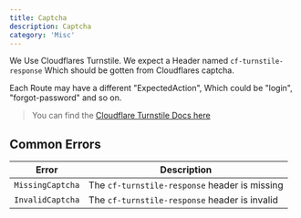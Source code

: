 ```yaml
---
title: Captcha
description: Captcha
category: 'Misc'
---
```


We Use Cloudflares Turnstile. We expect a Header named `cf-turnstile-response` Which should be gotten from Cloudflares captcha.

Each Route may have a different "ExpectedAction", Which could be "login", "forgot-password" and so on.

> You can find the [Cloudflare Turnstile Docs here](https://developers.cloudflare.com/turnstile/)

## Common Errors

| Error            | Description                                   |
| ---------------- | --------------------------------------------- |
| `MissingCaptcha` | The `cf-turnstile-response` header is missing |
| `InvalidCaptcha` | The `cf-turnstile-response` header is invalid |